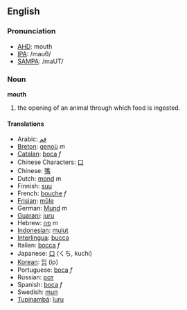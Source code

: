 ==English==
===Pronunciation===
*[[w:AHD|AHD]]: mouth
*[[w:IPA|IPA]]: /maʊθ/
*[[w:SAMPA|SAMPA]]: /maUT/

=== Noun ===
'''mouth'''

#the opening of an animal through which food is ingested.

==== Translations ====

*Arabic: [[فم]]
*[[Breton]]: [[genoù]] ''m''
*[[Catalan]]: [[boca]] ''f''
*Chinese Characters: [[口]]
*Chinese: [[嘴]]
*Dutch: [[mond]] ''m''
*Finnish: [[suu]]
*French: [[bouche]] ''f''
*[[Frisian]]: [[mûle]]
*German: [[Mund]] ''m''
*[[Guarani]]: [[juru]]
*Hebrew: [[פה]] ''m''
*[[Indonesian]]: [[mulut]]
*[[Interlingua]]: [[bucca]]
*Italian: [[bocca]] ''f''
*Japanese: [[口]] (くち, kuchi)
*[[Korean]]: [[입]] (ip)
*Portuguese: [[boca]] ''f''
*Russian: [[рот]]
*Spanish: [[boca]] ''f''
*Swedish: [[mun]]
*[[Tupinambá]]: [[îuru]]